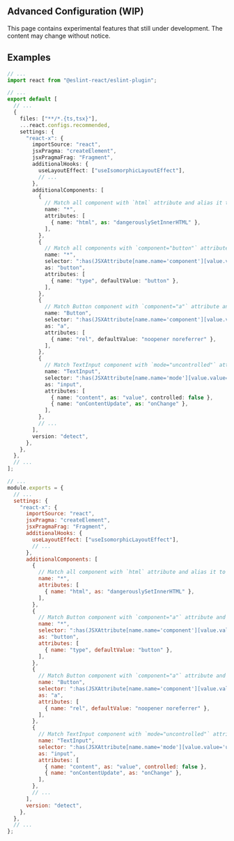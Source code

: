 
## Advanced Configuration (WIP)

<Warning>This page contains experimental features that still under development. The content may change without notice.</Warning>

## Examples

<ESLintConfig>

<Config>

```ts twoslash filename="eslint.config.js"
// ...
import react from "@eslint-react/eslint-plugin";

// ...
export default [
  // ...
  {
    files: ["**/*.{ts,tsx}"],
    ...react.configs.recommended,
    settings: {
      "react-x": {
        importSource: "react",
        jsxPragma: "createElement",
        jsxPragmaFrag: "Fragment",
        additionalHooks: {
          useLayoutEffect: ["useIsomorphicLayoutEffect"],
          // ...
        },
        additionalComponents: [
          {
            // Match all component with `html` attribute and alias it to `dangerouslySetInnerHTML`
            name: "*",
            attributes: [
              { name: "html", as: "dangerouslySetInnerHTML" },
            ],
          },
          {
            // Match all components with `component="button"` attribute and alias it to `button` component with `type="button"` attribute
            name: "*",
            selector: ":has(JSXAttribute[name.name='component'][value.value='button'])",
            as: "button",
            attributes: [
              { name: "type", defaultValue: "button" },
            ],
          },
          {
            // Match Button component with `component="a"` attribute and alias it to `a` component with `rel="noopener noreferrer"` attribute
            name: "Button",
            selector: ":has(JSXAttribute[name.name='component'][value.value='a'])",
            as: "a",
            attributes: [
              { name: "rel", defaultValue: "noopener noreferrer" },
            ],
          },
          {
            // Match TextInput component with `mode="uncontrolled"` attribute and alias it to an uncontrolled input component with `content` and `onContentUpdate` pair
            name: "TextInput",
            selector: ":has(JSXAttribute[name.name='mode'][value.value='uncontrolled'])",
            as: "input",
            attributes: [
              { name: "content", as: "value", controlled: false },
              { name: "onContentUpdate", as: "onChange" },
            ],
          },
          // ...
        ],
        version: "detect",
      },
    },
  },
  // ...
];
```

</Config>

<Config>

```js filename=".eslintrc.js"
// ...
module.exports = {
  // ...
  settings: {
    "react-x": {
      importSource: "react",
      jsxPragma: "createElement",
      jsxPragmaFrag: "Fragment",
      additionalHooks: {
        useLayoutEffect: ["useIsomorphicLayoutEffect"],
        // ...
      },
      additionalComponents: [
        {
          // Match all component with `html` attribute and alias it to `dangerouslySetInnerHTML`
          name: "*",
          attributes: [
            { name: "html", as: "dangerouslySetInnerHTML" },
          ],
        },
        {
          // Match Button component with `component="a"` attribute and alias it to `a` component with `rel="noopener noreferrer"` attribute
          name: "*",
          selector: ":has(JSXAttribute[name.name='component'][value.value='button'])",
          as: "button",
          attributes: [
            { name: "type", defaultValue: "button" },
          ],
        },
        {
          // Match Button component with `component="a"` attribute and alias it to `a` component with `rel="noopener noreferrer"` attribute
          name: "Button",
          selector: ":has(JSXAttribute[name.name='component'][value.value='a'])",
          as: "a",
          attributes: [
            { name: "rel", defaultValue: "noopener noreferrer" },
          ],
        },
        {
          // Match TextInput component with `mode="uncontrolled"` attribute and alias it to an uncontrolled input component with `content` and `onContentUpdate` pair
          name: "TextInput",
          selector: ":has(JSXAttribute[name.name='mode'][value.value='uncontrolled'])",
          as: "input",
          attributes: [
            { name: "content", as: "value", controlled: false },
            { name: "onContentUpdate", as: "onChange" },
          ],
        },
        // ...
      ],
      version: "detect",
    },
  },
  // ...
};
```

</Config>

</ESLintConfig>
